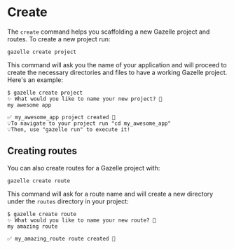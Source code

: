 # Create

The `create` command helps you scaffolding a new Gazelle project and routes.
To create a new project run:
```shell
gazelle create project
```

This command will ask you the name of your application and will proceed
to create the necessary directories and files to have a working Gazelle project.
Here's an example:
```
$ gazelle create project
✨ What would you like to name your new project? 🚀
my awesome app

✅ my_awesome_app project created 🚀
💡To navigate to your project run "cd my_awesome_app"
💡Then, use "gazelle run" to execute it!
```

## Creating routes
You can also create routes for a Gazelle project with:
```shell
gazelle create route
```

This command will ask for a route name and will create a new directory under
the `routes` directory in your project:
```
$ gazelle create route
✨ What would you like to name your new route? 🚀
my amazing route

✅ my_amazing_route route created 🚀
```

